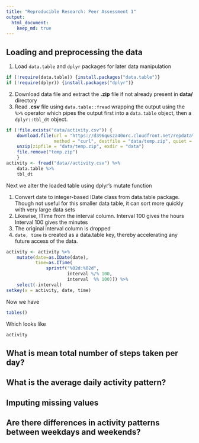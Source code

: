 ```yaml
---
title: "Reproducible Research: Peer Assessment 1"
output: 
  html_document:
    keep_md: true
---
```



## Loading and preprocessing the data

1. Load `data.table` and `dplyr` packages for later data manipulation

```r
if (!require(data.table)) {install.packages("data.table")}
if (!require(dplyr)) {install.packages("dplyr")}
```

2. Download data file and extract the **.zip** file if not already present in **data/** directory
3. Read **.csv** file using `data.table::fread` wrapping the output using the `%>%` operator which pipes the output first into a `data.table` object, then a `dplyr::tbl_dt` object.


```r
if (!file.exists("data/activity.csv")) {
    download.file(url = "https://d396qusza40orc.cloudfront.net/repdata%2Fdata%2Factivity.zip", 
                  method = "curl", destfile = "data/temp.zip", quiet = TRUE)
    unzip(zipfile = "data/temp.zip", exdir = "data")
    file.remove("temp.zip")
    }
activity <- fread("data//activity.csv") %>%
    data.table %>%
    tbl_dt 
```

Next we alter the loaded table using dplyr's mutate function

1. Convert date to integer-based IDate class from data.table package. Though not useful for this smaller data table, it can sort more quickly with very large data sets
2. Likewise, ITime from the interval column. 
    Interval <integer division> 100 gives the hours
    Interval <modulo> 100 gives the minutes 
3. The original interval column is dropped
4. `date, time` is created as a data.table key, thereby accelerating any future access of the data.

```r
activity <- activity %>%
    mutate(date=as.IDate(date),
           time=as.ITime(
               sprintf("%02d:%02d",
                       interval %/% 100,
                       interval  %% 100))) %>%
    select(-interval)
setkey(x = activity, date, time)
```
Now we have 
```r
tables()
```
Which looks like
```r
activity
```


## What is mean total number of steps taken per day?



## What is the average daily activity pattern?



## Imputing missing values



## Are there differences in activity patterns between weekdays and weekends?
